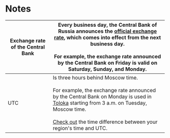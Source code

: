 # Notes

Exchange rate of the Central Bank | Every business day, the Central Bank of Russia announces the [official exchange rate](https://news.yandex.com/quotes/1.html), which comes into effect from the next business day.<br/><br/>For example, the exchange rate announced by the Central Bank on Friday is valid on Saturday, Sunday, and Monday.
----- | -----
UTC | Is three hours behind Moscow time.<br/><br/>For example, the exchange rate announced by the Central Bank on Monday is used in [Toloka](http://toloka.yandex.com/) starting from 3 a.m. on Tuesday, Moscow time.<br/><br/>[Check out](https://www.yandex.com/search/?text=utc) the time difference between your region's time and UTC.